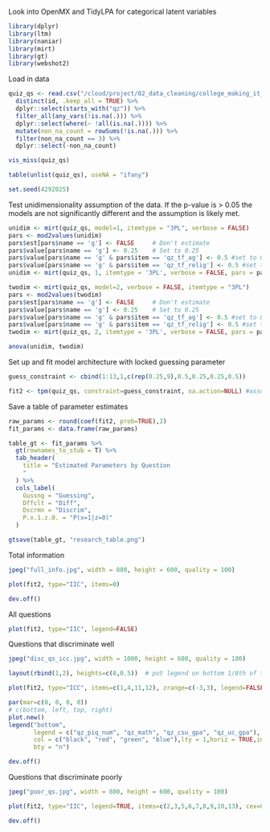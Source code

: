 Look into OpenMX and TidyLPA for categorical latent variables

```{r}
library(dplyr)
library(ltm)
library(naniar)
library(mirt)
library(gt)
library(webshot2)
```

Load in data

```{r load data}
quiz_qs <- read.csv("/cloud/project/02_data_cleaning/college_making_it_happen/eaop_cmih_apr_09_25_cleaned.csv") %>%
  distinct(id, .keep_all = TRUE) %>%
  dplyr::select(starts_with("qz")) %>%
  filter_all(any_vars(!is.na(.))) %>% 
  dplyr::select(where(~ !all(is.na(.)))) %>%
  mutate(non_na_count = rowSums(!is.na(.))) %>%
  filter(non_na_count == 3) %>%
  dplyr::select(-non_na_count)

vis_miss(quiz_qs)

table(unlist(quiz_qs), useNA = "ifany")
```

```{r set seed}
set.seed(4292025)
```

Test unidimensionality assumption of the data. If the p-value is > 0.05 the models are not significantly different and the assumption is likely met.

```{r assumption checking}
unidim <- mirt(quiz_qs, model=1, itemtype = "3PL", verbose = FALSE)
pars <- mod2values(unidim)
pars$est[pars$name == 'g'] <- FALSE     # Don't estimate
pars$value[pars$name == 'g'] <- 0.25    # Set to 0.25
pars$value[pars$name == 'g' & pars$item == 'qz_tf_ag'] <- 0.5 #set to 0.5 for T/F questions
pars$value[pars$name == 'g' & pars$item == 'qz_tf_relig'] <- 0.5 #set to 0.5 for T/F questions
unidim <- mirt(quiz_qs, 1, itemtype = '3PL', verbose = FALSE, pars = pars)

twodim <- mirt(quiz_qs, model=2, verbose = FALSE, itemtype = "3PL")
pars <- mod2values(twodim)
pars$est[pars$name == 'g'] <- FALSE     # Don't estimate
pars$value[pars$name == 'g'] <- 0.25    # Set to 0.25
pars$value[pars$name == 'g' & pars$item == 'qz_tf_ag'] <- 0.5 #set to 0.5 for T/F questions
pars$value[pars$name == 'g' & pars$item == 'qz_tf_relig'] <- 0.5 #set to 0.5 for T/F questions
twodim <- mirt(quiz_qs, 2, itemtype = '3PL', verbose = FALSE, pars = pars)

anova(unidim, twodim)
```

Set up and fit model architecture with locked guessing parameter

```{r model}
guess_constraint <- cbind(1:13,1,c(rep(0.25,9),0.5,0.25,0.25,0.5))

fit2 <- tpm(quiz_qs, constraint=guess_constraint, na.action=NULL) #assumes participants can guess difficult questions 25% of the time and that discrimination is equal for all Qs
```

Save a table of parameter estimates

```{r table}
raw_params <- round(coef(fit2, prob=TRUE),2)
fit_params <- data.frame(raw_params)

table_gt <- fit_params %>%
  gt(rownames_to_stub = T) %>%
  tab_header(
    title = "Estimated Parameters by Question
    "
  ) %>%
  cols_label(
    Gussng = "Guessing",
    Dffclt = "Diff",
    Dscrmn = "Discrim",
    P.x.1.z.0. = "P(x=1|z=0)"
  )

gtsave(table_gt, "research_table.png")
```

Total information

```{r}
jpeg("full_info.jpg", width = 800, height = 600, quality = 100)

plot(fit2, type="IIC", items=0)

dev.off()
```

All questions

```{r}
plot(fit2, type="IIC", legend=FALSE)
```

Questions that discriminate well

```{r}
jpeg("disc_qs_icc.jpg", width = 1000, height = 600, quality = 100)

layout(rbind(1,2), heights=c(8,0.5))  # put legend on bottom 1/8th of the chart

plot(fit2, type="ICC", items=c(1,4,11,12), zrange=c(-3,3), legend=FALSE, annot=FALSE)

par(mar=c(0, 0, 0, 0))
# c(bottom, left, top, right)
plot.new()
legend("bottom",
       legend = c("qz_piq_num", "qz_math", "qz_csu_gpa", "qz_uc_gpa"),
       col = c("black", "red", "green", "blue"),lty = 1,horiz = TRUE,inset = 0,
       bty = "n") 

dev.off()
```

Questions that discriminate poorly

```{r}
jpeg("poor_qs.jpg", width = 800, height = 600, quality = 100)

plot(fit2, type="IIC", legend=TRUE, items=c(2,3,5,6,7,8,9,10,13), cex=0.7, zrange=c(-3,3))

dev.off()
```
